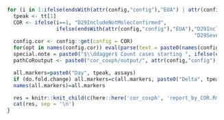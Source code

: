 
<!-- D29start1 is ENSEMBLE specific -->

```r
  for (i in 1:ifelse(endsWith(attr(config,"config"),"EUA") | attr(config,"config") %in% c("janssen_pooled_partA", "janssen_la_partA"),2,1)) {
    tpeak <- tt[1]
    COR <- ifelse(i==1, "D29IncludeNotMolecConfirmed", 
                  ifelse(endsWith(attr(config,"config"),"EUA"),"D29IncludeNotMolecConfirmedstart1",
                                                               "D29SevereIncludeNotMolecConfirmed"))
    config.cor <- config::get(config = COR)
    for(opt in names(config.cor)) eval(parse(text = paste0(names(config.cor[opt])," <- config.cor[[opt]]")))
    special.note = paste0("$\\ddagger$ Count cases starting ", ifelse(endsWith(COR,"start1"),1,7), " days post Day 29.")
    pathCoRoutput <- paste0("cor_coxph/output/", attr(config,"config"), "/", COR)

    all.markers=paste0("Day", tpeak, assays)
    if (do.fold.change) all.markers=c(all.markers, paste0("Delta", tpeak, "overB", assays))
    names(all.markers)=all.markers

    res = knitr::knit_child(c(here::here('cor_coxph', 'report_by_COR.Rmd')), quiet = TRUE)
    cat(res, sep = '\n')
  }
```
